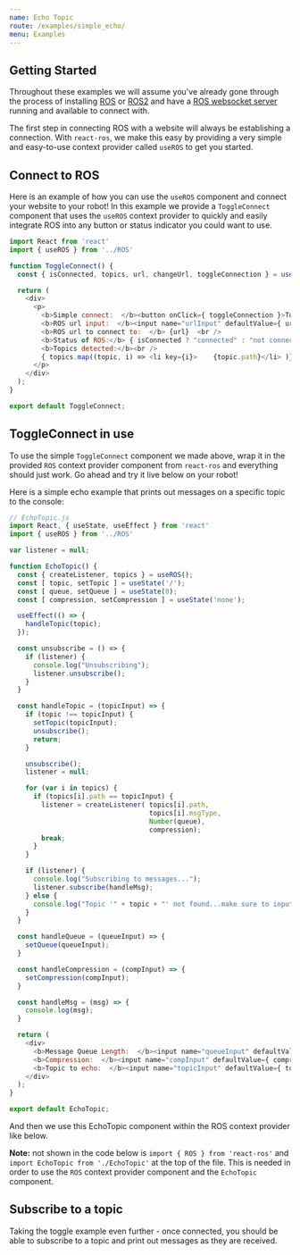 ```yaml
---
name: Echo Topic
route: /examples/simple_echo/
menu: Examples
---
```


## Getting Started

Throughout these examples we will assume you've already gone through the process of installing [ROS](http://wiki.ros.org/noetic/Installation/Ubuntu) or [ROS2](https://index.ros.org/doc/ros2/Installation/Foxy/) and have a [ROS websocket server](https://github.com/RobotWebTools/rosbridge_suite) running and available to connect with.

The first step in connecting ROS with a website will always be establishing a connection. With `react-ros`, we make this easy by providing a very simple and easy-to-use context provider called `useROS` to get you started.

## Connect to ROS

Here is an example of how you can use the `useROS` component and connect your website to your robot!  In this example we provide a `ToggleConnect` component that uses the `useROS` context provider to quickly and easily integrate ROS into any button or status indicator you could want to use.

```javascript
import React from 'react'
import { useROS } from '../ROS'

function ToggleConnect() {
  const { isConnected, topics, url, changeUrl, toggleConnection } = useROS();

  return (
    <div>
      <p>
        <b>Simple connect:  </b><button onClick={ toggleConnection }>Toggle Connect</button>  <br />
        <b>ROS url input:  </b><input name="urlInput" defaultValue={ url } onChange={event => changeUrl(event.target.value)} />  <br />
        <b>ROS url to connect to:  </b> {url}  <br />
        <b>Status of ROS:</b> { isConnected ? "connected" : "not connected" }   <br />
        <b>Topics detected:</b><br />
        { topics.map((topic, i) => <li key={i}>    {topic.path}</li> )}
      </p>
    </div>
  );
}

export default ToggleConnect;
```

## ToggleConnect in use
To use the simple `ToggleConnect` component we made above, wrap it in the provided `ROS` context provider component from `react-ros` and everything should just work. Go ahead and try it live below on your robot!

Here is a simple echo example that prints out messages on a specific topic to the console:

```javascript
// EchoTopic.js
import React, { useState, useEffect } from 'react'
import { useROS } from '../ROS'

var listener = null;

function EchoTopic() {
  const { createListener, topics } = useROS();
  const [ topic, setTopic ] = useState('/');
  const [ queue, setQueue ] = useState(0);
  const [ compression, setCompression ] = useState('none');

  useEffect(() => {
    handleTopic(topic);
  });

  const unsubscribe = () => {
    if (listener) {
      console.log("Unsubscribing");
      listener.unsubscribe();
    }
  }

  const handleTopic = (topicInput) => {
    if (topic !== topicInput) {
      setTopic(topicInput);
      unsubscribe();
      return;
    }

    unsubscribe();
    listener = null;

    for (var i in topics) {
      if (topics[i].path == topicInput) {
        listener = createListener( topics[i].path,
                                   topics[i].msgType,
                                   Number(queue),
                                   compression);
        break;
      }
    }

    if (listener) {
      console.log("Subscribing to messages...");
      listener.subscribe(handleMsg);
    } else {
      console.log("Topic '" + topic + "' not found...make sure to input the full topic path - including the leading '/'");
    }
  }

  const handleQueue = (queueInput) => {
    setQueue(queueInput);
  }

  const handleCompression = (compInput) => {
    setCompression(compInput);
  }

  const handleMsg = (msg) => {
    console.log(msg);
  }

  return (
    <div>
      <b>Message Queue Length:  </b><input name="queueInput" defaultValue={ queue } onChange={event => handleQueue(event.target.value)} />  <br />
      <b>Compression:  </b><input name="compInput" defaultValue={ compression } onChange={event => handleCompression(event.target.value)} />  <br />
      <b>Topic to echo:  </b><input name="topicInput" defaultValue={ topic } onChange={event => handleTopic(event.target.value)} />  <br />
    </div>
  );
}

export default EchoTopic;
```

And then we use this EchoTopic component within the ROS context provider like below.

**Note:** not shown in the code below is `import { ROS } from 'react-ros'` and `import EchoTopic from './EchoTopic'` at the top of the file. This is needed in order to use the `ROS` context provider component and the `EchoTopic` component.

 


<Playground>
  <ROS>
    <ToggleConnect />
    <EchoTopic />
  </ROS>
</Playground>


## Subscribe to a topic

Taking the toggle example even further - once connected, you should be able to subscribe to a topic and print out messages as they are received.

